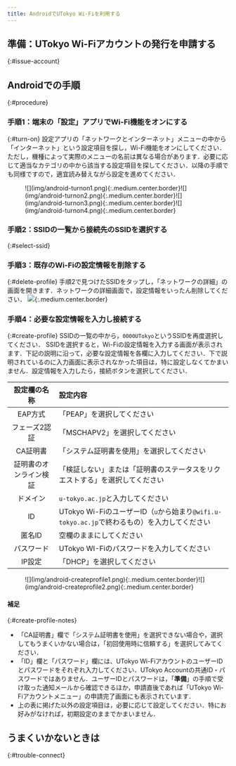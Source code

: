 ```yaml
---
title: AndroidでUTokyo Wi-Fiを利用する
---
```


<Intro kindOfTerminal="Androidの端末" confirmedTerminal="（Android 13が搭載されたPixel 6a）"/>

## 準備：UTokyo Wi-Fiアカウントの発行を申請する
{:#issue-account}
<IssueAccount />

## Androidでの手順
{:#procedure}
### 手順1：端末の「設定」アプリでWi-Fi機能をオンにする
{:#turn-on}
設定アプリの「ネットワークとインターネット」メニューの中から「インターネット」という設定項目を探し，Wi-Fi機能をオンにしてください．
ただし，機種によって実際のメニューの名前は異なる場合があります．必要に応じて適当なカテゴリの中から該当する設定項目を探してください．以降の手順でも同様ですので，適宜読み替えながら設定を進めてください．
<figure class="gallery">![](img/android-turnon1.png){:.medium.center.border}![](img/android-turnon2.png){:.medium.center.border}![](img/android-turnon3.png){:.medium.center.border}![](img/android-turnon4.png){:.medium.center.border}</figure>

### 手順2：SSIDの一覧から接続先のSSIDを選択する
{:#select-ssid}
<SelectSsid  userIdField="ID"/>

### 手順3：既存のWi-Fiの設定情報を削除する
{:#delete-profile}
<DeleteProfile  userIdField="ID"/>
手順2で見つけたSSIDをタップし，「ネットワークの詳細」の画面を開きます．ネットワークの詳細画面で，設定情報をいったん削除してください．
![](img/android-deleteprofile.png){:.medium.center.border}

### 手順4：必要な設定情報を入力し接続する
{:#create-profile}
SSIDの一覧の中から，`0000UTokyo`というSSIDを再度選択してください．
SSIDを選択すると，Wi-Fiの設定情報を入力する画面が表示されます．下記の説明に沿って，必要な設定情報を各欄に入力してください．下で説明されているのに入力画面に表示されなかった項目は，特に設定しなくてかまいません．設定情報を入力したら，接続ボタンを選択してください．

| 設定欄の名称      | 設定内容     |
| :-----------: | :------------------- |
| EAP方式       | 「PEAP」を選択してください       |
| フェーズ2認証     | 「MSCHAPV2」を選択してください         |
| CA証明書       | 「システム証明書を使用」を選択してください             |
| 証明書のオンライン検証 | 「検証しない」または「証明書のステータスをリクエストする」を選択してください          |
| ドメイン        | `u-tokyo.ac.jp`と入力してください     |
| ID          | UTokyo Wi-FiのユーザーID（`u`から始まり`@wifi.u-tokyo.ac.jp`で終わるもの）を入力してください |
| 匿名ID        | 空欄のままにしてください          |
| パスワード       | UTokyo WI-Fiのパスワードを入力してください      |
| IP設定        | 「DHCP」を選択してください      |

<figure class="gallery">![](img/android-createprofile1.png){:.medium.center.border}![](img/android-createprofile2.png){:.medium.center.border}</figure>

#### 補足
{:#create-profile-notes}
* 「CA証明書」欄で「システム証明書を使用」を選択できない場合や，選択してもうまくいかない場合は，「初回使用時に信頼する」を選択してみてください．
* 「ID」欄と「パスワード」欄には、UTokyo Wi-FiアカウントのユーザーIDとパスワードをそれぞれ入力してください．UTokyo Accountの共通ID・パスワードではありません．ユーザーIDとパスワードは，「**準備**」の手順で受け取った通知メールから確認できるほか，申請直後であれば「UTokyo Wi-Fiアカウントメニュー」の申請完了画面にも表示されています．
* 上の表に掲げた以外の設定項目は，必要に応じて設定してください．特にお好みがなければ，初期設定のままでかまいません．

## うまくいかないときは
{:#trouble-connect}
<TroubleConnect />